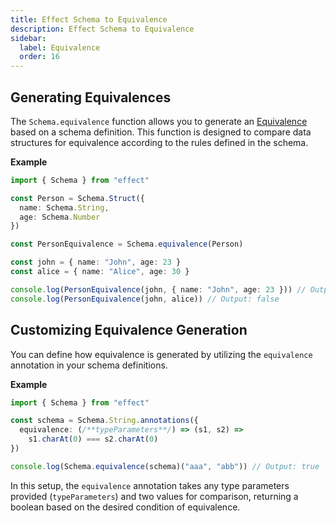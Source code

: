 ```yaml
---
title: Effect Schema to Equivalence
description: Effect Schema to Equivalence
sidebar:
  label: Equivalence
  order: 16
---
```


## Generating Equivalences

The `Schema.equivalence` function allows you to generate an [Equivalence](https://effect-ts.github.io/effect/docs/schema/Equivalence.ts.html) based on a schema definition.
This function is designed to compare data structures for equivalence according to the rules defined in the schema.

**Example**

```ts twoslash
import { Schema } from "effect"

const Person = Schema.Struct({
  name: Schema.String,
  age: Schema.Number
})

const PersonEquivalence = Schema.equivalence(Person)

const john = { name: "John", age: 23 }
const alice = { name: "Alice", age: 30 }

console.log(PersonEquivalence(john, { name: "John", age: 23 })) // Output: true
console.log(PersonEquivalence(john, alice)) // Output: false
```

## Customizing Equivalence Generation

You can define how equivalence is generated by utilizing the `equivalence` annotation in your schema definitions.

**Example**

```ts twoslash
import { Schema } from "effect"

const schema = Schema.String.annotations({
  equivalence: (/**typeParameters**/) => (s1, s2) =>
    s1.charAt(0) === s2.charAt(0)
})

console.log(Schema.equivalence(schema)("aaa", "abb")) // Output: true
```

In this setup, the `equivalence` annotation takes any type parameters provided (`typeParameters`) and two values for comparison, returning a boolean based on the desired condition of equivalence.
